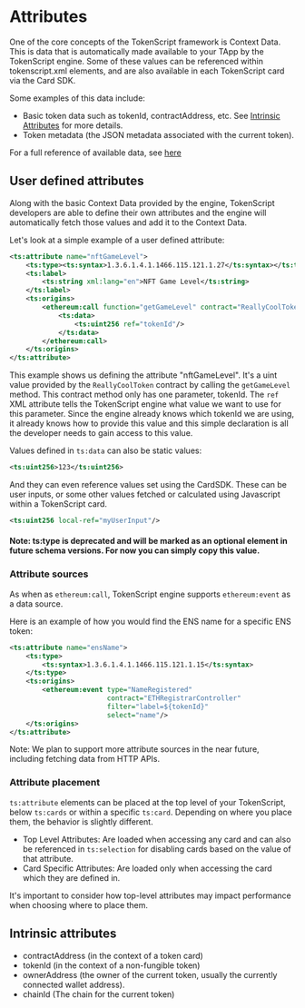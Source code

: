 # Attributes

One of the core concepts of the TokenScript framework is Context Data.
This is data that is automatically made available to your TApp by the TokenScript engine.
Some of these values can be referenced within tokenscript.xml elements, and are also available in each TokenScript card via the Card SDK.

Some examples of this data include:
- Basic token data such as tokenId, contractAddress, etc. See [Intrinsic Attributes](#intrinsic-attributes) for more details.
- Token metadata (the JSON metadata associated with the current token).

For a full reference of available data, see [here](https://github.com/SmartTokenLabs/tokenscript-engine/blob/master/javascript/engine-js/src/tokens/ITokenContextData.ts)

## User defined attributes

Along with the basic Context Data provided by the engine, TokenScript developers are able to define their own attributes
and the engine will automatically fetch those values and add it to the Context Data.

Let's look at a simple example of a user defined attribute:
```xml
<ts:attribute name="nftGameLevel">
	<ts:type><ts:syntax>1.3.6.1.4.1.1466.115.121.1.27</ts:syntax></ts:type>
	<ts:label>
		<ts:string xml:lang="en">NFT Game Level</ts:string>
	</ts:label>
	<ts:origins>
		<ethereum:call function="getGameLevel" contract="ReallyCoolToken" as="uint">
			<ts:data>
				<ts:uint256 ref="tokenId"/>
			</ts:data>
		</ethereum:call>
	</ts:origins>
</ts:attribute>
```

This example shows us defining the attribute "nftGameLevel".
It's a uint value provided by the `ReallyCoolToken` contract by calling the `getGameLevel` method.
This contract method only has one parameter, tokenId. The `ref` XML attribute tells the TokenScript engine what value we want to use for this parameter.
Since the engine already knows which tokenId we are using, it already knows how to provide this value and this simple declaration is all the developer needs to gain access to this value.

Values defined in `ts:data` can also be static values:
```xml
<ts:uint256>123</ts:uint256>
```

And they can even reference values set using the CardSDK. These can be user inputs, or some other values fetched or calculated using Javascript within a TokenScript card.
```xml
<ts:uint256 local-ref="myUserInput"/>
```

#### Note: ts:type is deprecated and will be marked as an optional element in future schema versions. For now you can simply copy this value.

### Attribute sources

As when as `ethereum:call`, TokenScript engine supports `ethereum:event` as a data source.

Here is an example of how you would find the ENS name for a specific ENS token:
```xml
<ts:attribute name="ensName">
	<ts:type>
		<ts:syntax>1.3.6.1.4.1.1466.115.121.1.15</ts:syntax>
	</ts:type>
	<ts:origins>
		<ethereum:event type="NameRegistered"
						contract="ETHRegistrarController"
						filter="label=${tokenId}"
						select="name"/>
	</ts:origins>
</ts:attribute>
```

Note: We plan to support more attribute sources in the near future, including fetching data from HTTP APIs.

### Attribute placement

`ts:attribute` elements can be placed at the top level of your TokenScript, below `ts:cards` or within a specific `ts:card`.
Depending on where you place them, the behavior is slightly different.

- Top Level Attributes: Are loaded when accessing any card and can also be referenced in `ts:selection` for disabling cards based on the value of that attribute.
- Card Specific Attributes: Are loaded only when accessing the card which they are defined in.

It's important to consider how top-level attributes may impact performance when choosing where to place them.

## Intrinsic attributes

- contractAddress (in the context of a token card)
- tokenId (in the context of a non-fungible token)
- ownerAddress (the owner of the current token, usually the currently connected wallet address).
- chainId (The chain for the current token)